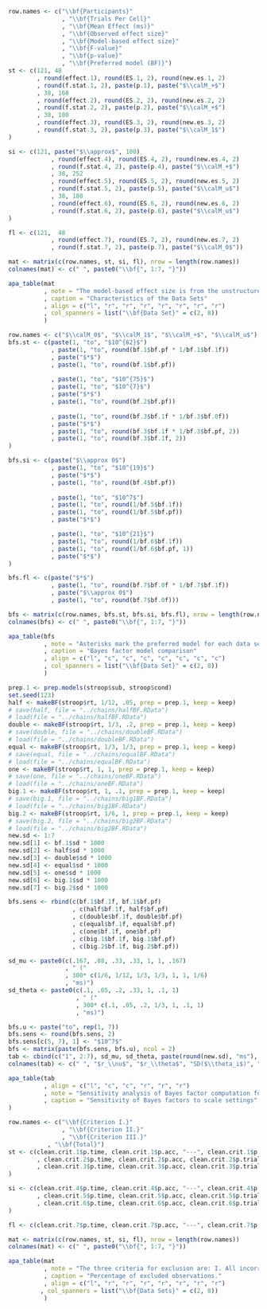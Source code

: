 
```r
row.names <- c("\\bf{Participants}"
               , "\\bf{Trials Per Cell}"
               , "\\bf{Mean Effect (ms)}"
               , "\\bf{Observed effect size}"
               , "\\bf{Model-based effect size}"
               , "\\bf{F-value}"
               , "\\bf{p-value}"
               , "\\bf{Preferred model (BF)}")
st <- c(121, 48
        , round(effect.1), round(ES.1, 2), round(new.es.1, 2)
        , round(f.stat.1, 2), paste(p.1), paste("$\\calM_+$")
        , 38, 168
        , round(effect.2), round(ES.2, 2), round(new.es.2, 2)
        , round(f.stat.2, 2), paste(p.2), paste("$\\calM_+$")
        , 38, 180
        , round(effect.3), round(ES.3, 2), round(new.es.3, 2)
        , round(f.stat.3, 2), paste(p.3), paste("$\\calM_1$")
)

si <- c(121, paste("$\\approx$", 100)
            , round(effect.4), round(ES.4, 2), round(new.es.4, 2)
            , round(f.stat.4, 2), paste(p.4), paste("$\\calM_+$")
            , 38, 252
            , round(effect.5), round(ES.5, 2), round(new.es.5, 2)
            , round(f.stat.5, 2), paste(p.5), paste("$\\calM_u$")
            , 38, 180
            , round(effect.6), round(ES.6, 2), round(new.es.6, 2)
            , round(f.stat.6, 2), paste(p.6), paste("$\\calM_u$")
)

fl <- c(121,  48
            , round(effect.7), round(ES.7, 2), round(new.es.7, 2)
            , round(f.stat.7, 2), paste(p.7), paste("$\\calM_0$"))

mat <- matrix(c(row.names, st, si, fl), nrow = length(row.names))
colnames(mat) <- c(" ", paste0("\\bf{", 1:7, "}"))

apa_table(mat
          , note = "The model-based effect size is from the unstructured model (see text).  The $F$- and $p$-value are appropriate frequentist tests for individual differences (see Appendix A).  Data set 4 has unequal trial numbers per condition: 50 incongruent and 150 congruent trials."
          , caption = "Characteristics of the Data Sets"
          , align = c("l", "r", "r", "r", "r", "r", "r", "r")
          , col_spanners = list("\\bf{Data Set}" = c(2, 8))
          )
```

```r
row.names <- c("$\\calM_0$", "$\\calM_1$", "$\\calM_+$", "$\\calM_u$")
bfs.st <- c(paste(1, "to", "$10^{62}$")
            , paste(1, "to", round(bf.1$bf.pf * 1/bf.1$bf.1f))
            , paste("$*$")
            , paste(1, "to", round(bf.1$bf.pf))
            
            , paste(1, "to", "$10^{75}$")
            , paste(1, "to", "$10^{7}$")
            , paste("$*$")
            , paste(1, "to", round(bf.2$bf.pf))
            
            , paste(1, "to", round(bf.3$bf.1f * 1/bf.3$bf.0f))
            , paste("$*$")
            , paste(1, "to", round(bf.3$bf.1f * 1/bf.3$bf.pf, 2))
            , paste(1, "to", round(bf.3$bf.1f, 2))
)

bfs.si <- c(paste("$\\approx 0$")
            , paste(1, "to", "$10^{19}$")
            , paste("$*$")
            , paste(1, "to", round(bf.4$bf.pf))
            
            , paste(1, "to", "$10^7$")
            , paste(1, "to", round(1/bf.5$bf.1f))
            , paste(1, "to", round(1/bf.5$bf.pf))
            , paste("$*$")

            , paste(1, "to", "$10^{21}$")
            , paste(1, "to", round(1/bf.6$bf.1f))
            , paste(1, "to", round(1/bf.6$bf.pf, 1))
            , paste("$*$")
)

bfs.fl <- c(paste("$*$")
            , paste(1, "to", round(bf.7$bf.0f * 1/bf.7$bf.1f))
            , paste("$\\approx 0$")
            , paste(1, "to", round(bf.7$bf.0f)))

bfs <- matrix(c(row.names, bfs.st, bfs.si, bfs.fl), nrow = length(row.names))
colnames(bfs) <- c(" ", paste0("\\bf{", 1:7, "}"))

apa_table(bfs
          , note = "Asterisks mark the preferred model for each data set.  The remaining values are the Bayes factors between a model and the preferred model for each data set."
          , caption = "Bayes factor model comparison"
          , align = c("l", "c", "c", "c", "c", "c", "c", "c")
          , col_spanners = list("\\bf{Data Set}" = c(2, 8))
          )
```

```r
prep.1 <- prep.models(stroop$sub, stroop$cond)
set.seed(123)
half <- makeBF(stroop$rt, 1/12, .05, prep = prep.1, keep = keep)
# save(half, file = "../chains/halfBF.RData")
# load(file = "../chains/halfBF.RData")
double <- makeBF(stroop$rt, 1/3, .2, prep = prep.1, keep = keep)
# save(double, file = "../chains/doubleBF.RData")
# load(file = "../chains/doubleBF.RData")
equal <- makeBF(stroop$rt, 1/3, 1/3, prep = prep.1, keep = keep)
# save(equal, file = "../chains/equalBF.RData")
# load(file = "../chains/equalBF.RData")
one <- makeBF(stroop$rt, 1, 1, prep = prep.1, keep = keep)
# save(one, file = "../chains/oneBF.RData")
# load(file = "../chains/oneBF.RData")
big.1 <- makeBF(stroop$rt, 1, .1, prep = prep.1, keep = keep)
# save(big.1, file = "../chains/big1BF.RData")
# load(file = "../chains/big1BF.RData")
big.2 <- makeBF(stroop$rt, 1/6, 1, prep = prep.1, keep = keep)
# save(big.2, file = "../chains/big2BF.RData")
# load(file = "../chains/big2BF.RData")
new.sd <- 1:7
new.sd[1] <- bf.1$sd * 1000
new.sd[2] <- half$sd * 1000
new.sd[3] <- double$sd * 1000
new.sd[4] <- equal$sd * 1000
new.sd[5] <- one$sd * 1000
new.sd[6] <- big.1$sd * 1000
new.sd[7] <- big.2$sd * 1000

bfs.sens <- rbind(c(bf.1$bf.1f, bf.1$bf.pf)
                  , c(half$bf.1f, half$bf.pf)
                  , c(double$bf.1f, double$bf.pf)
                  , c(equal$bf.1f, equal$bf.pf)
                  , c(one$bf.1f, one$bf.pf)
                  , c(big.1$bf.1f, big.1$bf.pf)
                  , c(big.2$bf.1f, big.2$bf.pf))

sd_mu <- paste0(c(.167, .08, .33, .33, 1, 1, .167)
                , " ("
                , 300* c(1/6, 1/12, 1/3, 1/3, 1, 1, 1/6)
                , "ms)")
sd_theta <- paste0(c(.1, .05, .2, .33, 1, .1, 1)
                   , " ("
                   , 300* c(.1, .05, .2, 1/3, 1, .1, 1)
                   , "ms)")

bfs.u <- paste("to", rep(1, 7))
bfs.sens <- round(bfs.sens, 2)
bfs.sens[c(5, 7), 1] <- "$10^7$"
bfs <- matrix(paste(bfs.sens, bfs.u), ncol = 2)
tab <- cbind(c("1", 2:7), sd_mu, sd_theta, paste(round(new.sd), "ms"), bfs)
colnames(tab) <- c(" ", "$r_\\nu$", "$r_\\theta$", "SD($\\theta_i$)", "$B_{1u}$","$B_{+u}$")

apa_table(tab
          , align = c("l", "c", "c", "r", "r", "r")
          , note = "Sensitivity analysis of Bayes factor computation for Data Set 1. Shown are the Bayes factors and the standard deviations for estimates of $\\theta_i$ from the unstructured model. For ease of comparison, the values in parentheses show translations into variability when an overall standard deviation of 300ms is assumed. The first row shows the settings used for the analysis."
          , caption = "Sensitivity of Bayes factors to scale settings"
)
```

```r
row.names <- c("\\bf{Criterion I.}"
               , "\\bf{Criterion II.}"
               , "\\bf{Criterion III.}"
	       , "\\bf{Total}")
st <- c(clean.crit.1$p.time, clean.crit.1$p.acc, "---", clean.crit.1$p.total
        , clean.crit.2$p.time, clean.crit.2$p.acc, clean.crit.2$p.trial, clean.crit.2$p.total
        , clean.crit.3$p.time, clean.crit.3$p.acc, clean.crit.3$p.trial, clean.crit.3$p.total
)

si <- c(clean.crit.4$p.time, clean.crit.4$p.acc, "---", clean.crit.4$p.total
        , clean.crit.5$p.time, clean.crit.5$p.acc, clean.crit.5$p.trial, clean.crit.5$p.total
        , clean.crit.6$p.time, clean.crit.6$p.acc, clean.crit.6$p.trial, clean.crit.6$p.total
)

fl <- c(clean.crit.7$p.time, clean.crit.7$p.acc, "---", clean.crit.7$p.total)

mat <- matrix(c(row.names, st, si, fl), nrow = length(row.names))
colnames(mat) <- c(" ", paste0("\\bf{", 1:7, "}"))

apa_table(mat
          , note = "The three criteria for exclusion are: I. All incorrect trials. II. All trials with RTs less than .2 s and greater than 2 s. III. The first five trials in each experimental block."
          , caption = "Percentage of excluded observations."
          , align = c("l", "r", "r", "r", "r", "r", "r", "r")
         , col_spanners = list("\\bf{Data Sets}" = c(2, 8))
          )
```